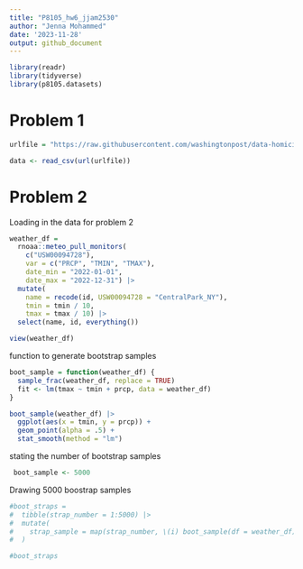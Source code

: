 ```yaml
---
title: "P8105_hw6_jjam2530"
author: "Jenna Mohammed"
date: '2023-11-28'
output: github_document
---
```


```r
library(readr)
library(tidyverse)
library(p8105.datasets)
```

# Problem 1
```r
urlfile = "https://raw.githubusercontent.com/washingtonpost/data-homicides/master/homicide-data.csv"

data <- read_csv(url(urlfile))
```

# Problem 2 

Loading in the data for problem 2

```r
weather_df = 
  rnoaa::meteo_pull_monitors(
    c("USW00094728"),
    var = c("PRCP", "TMIN", "TMAX"), 
    date_min = "2022-01-01",
    date_max = "2022-12-31") |>
  mutate(
    name = recode(id, USW00094728 = "CentralPark_NY"),
    tmin = tmin / 10,
    tmax = tmax / 10) |>
  select(name, id, everything())

view(weather_df)
```

function to generate bootstrap samples

```r


boot_sample = function(weather_df) {
  sample_frac(weather_df, replace = TRUE)
  fit <- lm(tmax ~ tmin + prcp, data = weather_df)
}

```

```r
boot_sample(weather_df) |> 
  ggplot(aes(x = tmin, y = prcp)) + 
  geom_point(alpha = .5) +
  stat_smooth(method = "lm")
```


stating the number of bootstrap samples 

```r
 boot_sample <- 5000
```

Drawing 5000 boostrap samples

```r
#boot_straps = 
#  tibble(strap_number = 1:5000) |> 
#  mutate(
#    strap_sample = map(strap_number, \(i) boot_sample(df = weather_df))
#  )

#boot_straps
```

